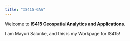 ```yaml
---
title: "IS415-GAA"
---
```


Welcome to <b> IS415 Geospatial Analytics and Applications. </b>

I am Mayuri Salunke, and this is my Workpage for IS415!

